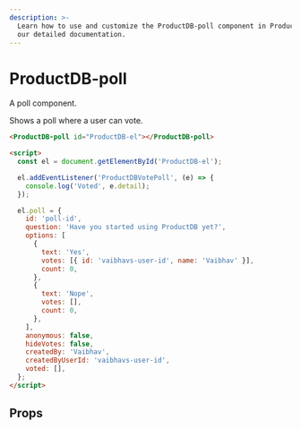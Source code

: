 ```yaml
---
description: >-
  Learn how to use and customize the ProductDB-poll component in ProductDB's UI Kit with
  our detailed documentation.
---
```


# ProductDB-poll

A poll component.

Shows a poll where a user can vote.

```html
<ProductDB-poll id="ProductDB-el"></ProductDB-poll>

<script>
  const el = document.getElementById('ProductDB-el');

  el.addEventListener('ProductDBVotePoll', (e) => {
    console.log('Voted', e.detail);
  });

  el.poll = {
    id: 'poll-id',
    question: 'Have you started using ProductDB yet?',
    options: [
      {
        text: 'Yes',
        votes: [{ id: 'vaibhavs-user-id', name: 'Vaibhav' }],
        count: 0,
      },
      {
        text: 'Nope',
        votes: [],
        count: 0,
      },
    ],
    anonymous: false,
    hideVotes: false,
    createdBy: 'Vaibhav',
    createdByUserId: 'vaibhavs-user-id',
    voted: [],
  };
</script>
```

## Props

<PropsTable of="ProductDB-poll" />

<head>
  <title>UI Kit ProductDB-poll</title>
</head>

